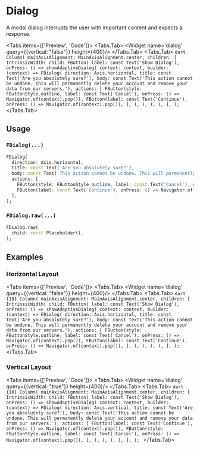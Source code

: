 
# Dialog
A modal dialog interrupts the user with important content and expects a response.

<Tabs items={['Preview', 'Code']}>
  <Tabs.Tab>
    <Widget name='dialog' query={{vertical: "false"}} height={400}/>
  </Tabs.Tab>
  <Tabs.Tab>
    ```dart
    Column(
      mainAxisAlignment: MainAxisAlignment.center,
      children: [
        IntrinsicWidth(
          child: FButton(
            label: const Text('Show Dialog'),
            onPress: () => showAdaptiveDialog(
              context: context,
              builder: (context) => FDialog(
                direction: Axis.horizontal,
                title: const Text('Are you absolutely sure?'),
                body: const Text('This action cannot be undone. This will permanently delete your account and remove your data from our servers.'),
                actions: [
                  FButton(style: FButtonStyle.outline, label: const Text('Cancel'), onPress: () => Navigator.of(context).pop()),
                  FButton(label: const Text('Continue'), onPress: () => Navigator.of(context).pop()),
                ],
              ),
            ),
          ),
        ),
      ],
    );
    ```
  </Tabs.Tab>
</Tabs>

## Usage

### `FDialog(...)`

```dart
FDialog(
  direction: Axis.horizontal,
  title: const Text('Are you absolutely sure?'),
  body: const Text('This action cannot be undone. This will permanently delete your account and remove your data from our servers.'),
  actions: [
    FButton(style: FButtonStyle.outline, label: const Text('Cancel'), onPress: () => Navigator.of(context).pop()),
    FButton(label: const Text('Continue'), onPress: () => Navigator.of(context).pop()),
  ],
);
```

### `FDialog.raw(...)`

```dart
FDialog.raw(
  child: const Placeholder(),
);
```

## Examples

### Horizontal Layout
<Tabs items={['Preview', 'Code']}>
  <Tabs.Tab>
    <Widget name='dialog' query={{vertical: "false"}} height={400}/>
  </Tabs.Tab>
  <Tabs.Tab>
    ```dart {10}
    Column(
      mainAxisAlignment: MainAxisAlignment.center,
      children: [
        IntrinsicWidth(
          child: FButton(
            label: const Text('Show Dialog'),
            onPress: () => showAdaptiveDialog(
              context: context,
              builder: (context) => FDialog(
                direction: Axis.horizontal,
                title: const Text('Are you absolutely sure?'),
                body: const Text('This action cannot be undone. This will permanently delete your account and remove your data from our servers.'),
                actions: [
                  FButton(style: FButtonStyle.outline, label: const Text('Cancel'), onPress: () => Navigator.of(context).pop()),
                  FButton(label: const Text('Continue'), onPress: () => Navigator.of(context).pop()),
                ],
              ),
            ),
          ),
        ),
      ],
    );
    ```
  </Tabs.Tab>
</Tabs>

### Vertical Layout

<Tabs items={['Preview', 'Code']}>
  <Tabs.Tab>
    <Widget name='dialog' query={{vertical: "true"}} height={400}/>
  </Tabs.Tab>
  <Tabs.Tab>
      ```dart {10}
      Column(
        mainAxisAlignment: MainAxisAlignment.center,
        children: [
          IntrinsicWidth(
            child: FButton(
              label: const Text('Show Dialog'),
              onPress: () => showAdaptiveDialog(
                context: context,
                builder: (context) => FDialog(
                  direction: Axis.vertical,
                  title: const Text('Are you absolutely sure?'),
                  body: const Text('This action cannot be undone. This will permanently delete your account and remove your data from our servers.'),
                  actions: [
                    FButton(label: const Text('Continue'), onPress: () => Navigator.of(context).pop()),
                    FButton(style: FButtonStyle.outline, label: const Text('Cancel'), onPress: () => Navigator.of(context).pop()),
                  ],
                ),
              ),
            ),
          ),
        ],
      );
      ```
  </Tabs.Tab>
</Tabs>
